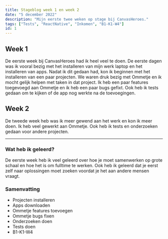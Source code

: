 ```yaml
---
title: Stageblog week 1 en week 2
date: "5 december 2022"
description: "Mijn eerste twee weken op stage bij CanvasHeroes."
tags: ["Tests", "ReactNative", "Inkomen", "B1-K1-W4"]
id: 1
---
```


## Week 1

De eerste week bij CanvasHeroes had ik heel veel te doen. De eerste dagen was ik vooral bezig met het installeren van mijn werk laptop en het installeren van apps. Nadat ik dit gedaan had, kon ik beginnen met het installeren van een paar projecten.
We waren druk bezig met Ommetje en ik mocht gelijk helpen met taken in dat project. Ik heb een paar features toegevoegd aan Ommetje en ik heb een paar bugs gefixt. Ook heb ik tests gedaan om te kijken of de app nog werkte na de toevoegingen.

## Week 2

De tweede week heb was ik meer gewend aan het werk en kon ik meer doen. Ik heb veel gewerkt aan Ommetje. Ook heb ik tests en onderzoeken gedaan voor andere projecten.

---

### Wat heb ik geleerd?

De eerste week heb ik veel geleerd over hoe je moet samenwerken op grote schaal en hoe het is om fulltime te werken. Ook heb ik geleerd dat je eerst zelf naar oplossingen moet zoeken voordat je het aan andere mensen vraagt.

### Samenvatting

- Projecten installeren
- Apps downloaden
- Ommetje features toevoegen
- Ommetje bugs fixen
- Onderzoeken doen
- Tests doen
- B1-K1-W4
